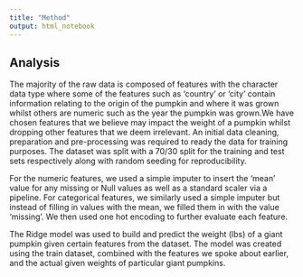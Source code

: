 ```yaml
---
title: "Method"
output: html_notebook
---
```


## Analysis
The majority of the raw data is composed of features with the character data type 
where some of the features such as 'country' or 'city' contain information relating
to the origin of the pumpkin and where it was grown whilst others are numeric such as
the year the pumpkin was grown.We have chosen features that we believe may 
impact the weight of a pumpkin whilst dropping other features that we deem
irrelevant. An initial data cleaning, preparation and pre-processing was required to 
ready the data for training purposes. The dataset was split with a 70/30 split
for the training and test sets respectively along with random seeding for 
reproducibility. 
  
  
  
For the numeric features, we used a simple imputer to insert the 'mean' value
for any missing or Null values as well as a standard scaler via a pipeline. For
categorical features, we similarly used a simple imputer but instead of filling
in values with the mean, we filled them in with the value 'missing'. We then used
one hot encoding to further evaluate each feature.
  
  
  
The Ridge model was used to build and predict the weight (lbs) of a giant pumpkin
given certain features from the dataset. The model was created using the train dataset,
combined with the features we spoke about earlier, and the actual given weights
of particular giant pumpkins.